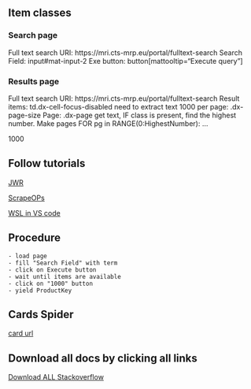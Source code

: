 ## Item classes
### Search page
Full text search URI: https://mri.cts-mrp.eu/portal/fulltext-search
Search Field: input#mat-input-2
Exe button: button[mattooltip="Execute query"]

### Results page
Full text search URI: https://mri.cts-mrp.eu/portal/fulltext-search
Result items: td.dx-cell-focus-disabled need to extract text
1000 per page: .dx-page-size
Page: .dx-page get text, IF class is present, find the highest number. Make pages FOR pg in RANGE(0:HighestNumber): ...  

<div class="dx-page-size" tabindex="0" role="button" aria-label="Display 1000 items on page">1000</div>

## Follow tutorials
[JWR](https://www.youtube.com/watch?v=0wO7K-SoUHM&ab_channel=JohnWatsonRooney)

[ScrapeOPs](https://www.google.com/search?q=scrapeops+scrapy-playwright&oq=scrapeops+scrapy-playwright&aqs=chrome..69i57j69i60j69i61j69i60.16522j1j7&sourceid=chrome&ie=UTF-8#fpstate=ive&vld=cid:bf6cead1,vid:EijzO7n2-dg)

[WSL in VS code](https://code.visualstudio.com/docs/remote/wsl-tutorial)

## Procedure
    - load page
    - fill "Search Field" with term
    - click on Execute button
    - wait until items are available
    - click on "1000" button
    - yield ProductKey

## Cards Spider
[card url](https://mri.cts-mrp.eu/portal/details?productnumber=UK/H/5182/001)

## Download all docs by clicking all links
[Download ALL Stackoverflow](https://stackoverflow.com/questions/71562884/scrapy-playwright-click-and-loop-through-virtual-javascript-page)
 
